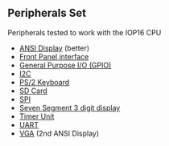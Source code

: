 == Peripherals Set ==

Peripherals tested to work with the IOP16 CPU

* [https://github.com/douggilliland/Design_A_CPU/tree/main/Peripherals/ANSIDisplay ANSI Display] (better)
* [https://github.com/douggilliland/Design_A_CPU/tree/main/Peripherals/FrontPanel01 Front Panel interface]
* [https://github.com/douggilliland/Design_A_CPU/tree/main/Peripherals/GPIO General Purpose I/O (GPIO)]
* [https://github.com/douggilliland/Design_A_CPU/tree/main/Peripherals/I2C I2C]
* [https://github.com/douggilliland/Design_A_CPU/tree/main/Peripherals/PS2KB PS/2 Keyboard]
* [https://github.com/douggilliland/Design_A_CPU/tree/main/Peripherals/SDCARD SD Card]
* [https://github.com/douggilliland/Design_A_CPU/tree/main/Peripherals/SPI SPI]
* [https://github.com/douggilliland/Design_A_CPU/tree/main/Peripherals/SevenSegs Seven Segment 3 digit display]
* [https://github.com/douggilliland/Design_A_CPU/tree/main/Peripherals/IOP16_Timer_Unit Timer Unit]
* [https://github.com/douggilliland/Design_A_CPU/tree/main/Peripherals/UART UART]
* [https://github.com/douggilliland/Design_A_CPU/tree/main/Peripherals/VGA VGA] (2nd ANSI Display)
